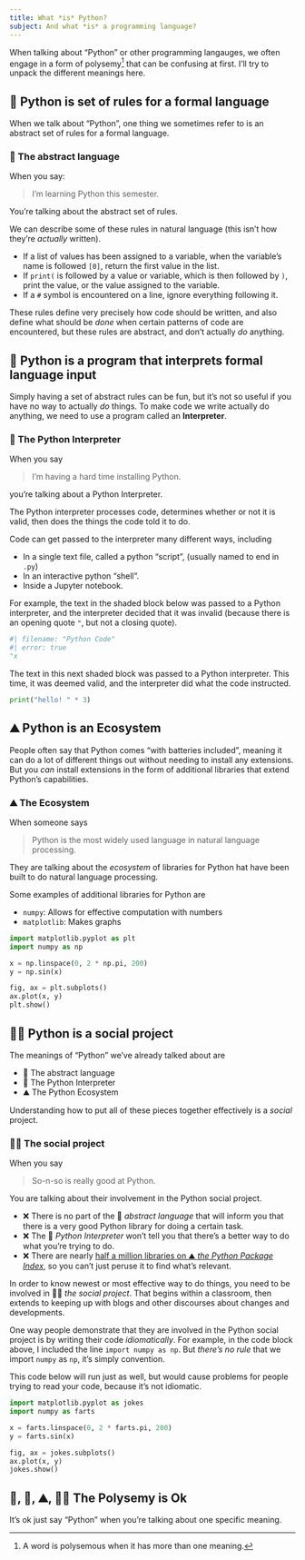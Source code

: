 ```yaml
---
title: What *is* Python?
subject: And what *is* a programming language?
---
```


When talking about "Python" or other programming langauges, we often engage in a form of polysemy[^poly-def] that can be confusing at first. I'll try to unpack the different meanings here.

[^poly-def]: A word is polysemous when it has more than one meaning.

## 📕 Python is set of rules for a formal language 

When we talk about "Python", one thing we sometimes refer to is an abstract set of rules for a formal language. 

::: {.callout   }
### 📕 The abstract language

When you say:

> I'm learning Python this semester.

You're talking about the abstract set of rules.

:::

We can describe some of these rules in natural language (this isn't how they're *actually* written).

- If a list of values has been assigned to a variable, when the variable's name is followed `[0]`, return the first value in the list.
- If `print(` is followed by a value or variable, which is then followed by `)`, print the value, or the value assigned to the variable.
- If a `#` symbol is encountered on a line, ignore everything following it.

These rules define very precisely how code should be written, and also define what should be *done* when certain patterns of code are encountered, but these rules are abstract, and don't actually *do* anything.

## 🤖 Python is a program that interprets formal language input 

Simply having a set of abstract rules can be fun, but it's not so useful if you have no way to actually *do* things. 
To make code we write actually do anything, we need to use a program called an **Interpreter**. 

::: {.callout}
### 🤖 The Python Interpreter
When you say

> I'm having a hard time installing Python.

you're talking about a Python Interpreter.

:::

The Python interpreter processes code, determines whether or not it is valid, then does the things the code told it to do. 

Code can get passed to the interpreter many different ways, including

- In a single text file, called a python "script", (usually named to end in `.py`)
- In an interactive python "shell".
- Inside a Jupyter notebook.

For example, the text in the shaded block below was passed to a Python interpreter, and the interpreter decided that it was invalid (because there is an opening quote `"`, but not a closing quote).

```python
#| filename: "Python Code"
#| error: true
"x
```

The text in this next shaded block was passed to a Python interpreter. This time, it was deemed valid, and the interpreter did what the code instructed.

```python
print("hello! " * 3)
```


## ⛰️ Python is an Ecosystem

People often say that Python comes "with batteries included", meaning it can do a lot of different things out without needing to install any extensions. But you *can* install extensions in the form of additional libraries that extend Python's capabilities. 

::: {.callout}
### ⛰️ The Ecosystem

When someone says

> Python is the most widely used language in natural language processing.

They are talking about the *ecosystem* of libraries for Python hat have been built to do natural language processing.

:::

Some examples of additional libraries for Python are

- `numpy`: Allows for effective computation with numbers
- `matplotlib`: Makes graphs

```python
import matplotlib.pyplot as plt
import numpy as np

x = np.linspace(0, 2 * np.pi, 200)
y = np.sin(x)

fig, ax = plt.subplots()
ax.plot(x, y)
plt.show()
```

## 🧑‍💻 Python is a social project

The meanings of "Python" we've already talked about are

- 📕 The abstract language
- 🤖 The Python Interpreter
- ⛰️ The Python Ecosystem

Understanding how to put all of these pieces together effectively is a *social* project.

::: {.callout}

### 🧑‍💻 The social project

When you say

> So-n-so is really good at Python.

You are talking about their involvement in the Python social project.

:::

- ❌ There is no part of the 📕 *abstract language* that will inform you that there is a very good Python library for doing a certain task.
- ❌ The 🤖 *Python Interpreter* won't tell you that there's a better way to do what you're trying to do.
- ❌ There are nearly [half a million libraries on ⛰️ *the Python Package Index*](https://pypi.org/), so you can't just peruse it to find what's relevant.

In order to know newest or most effective way to do things, you need to be involved in 🧑‍💻 *the social project*. That begins within a classroom, then extends to keeping up with blogs and other discourses about changes and developments.

One way people demonstrate that they are involved in the Python social project is by writing their code *idiomatically*. For example, in the code block above, I included the line `import numpy as np`. But *there's no rule* that we import `numpy` as `np`, it's simply convention. 

This code below will run just as well, but would cause problems for people trying to read your code, because it's not idiomatic.

```python
import matplotlib.pyplot as jokes
import numpy as farts

x = farts.linspace(0, 2 * farts.pi, 200)
y = farts.sin(x)

fig, ax = jokes.subplots()
ax.plot(x, y)
jokes.show()
```

## 📕, 🤖, ⛰️, 🧑‍💻 The Polysemy is Ok

It's ok just say "Python" when you're talking about one specific meaning.
